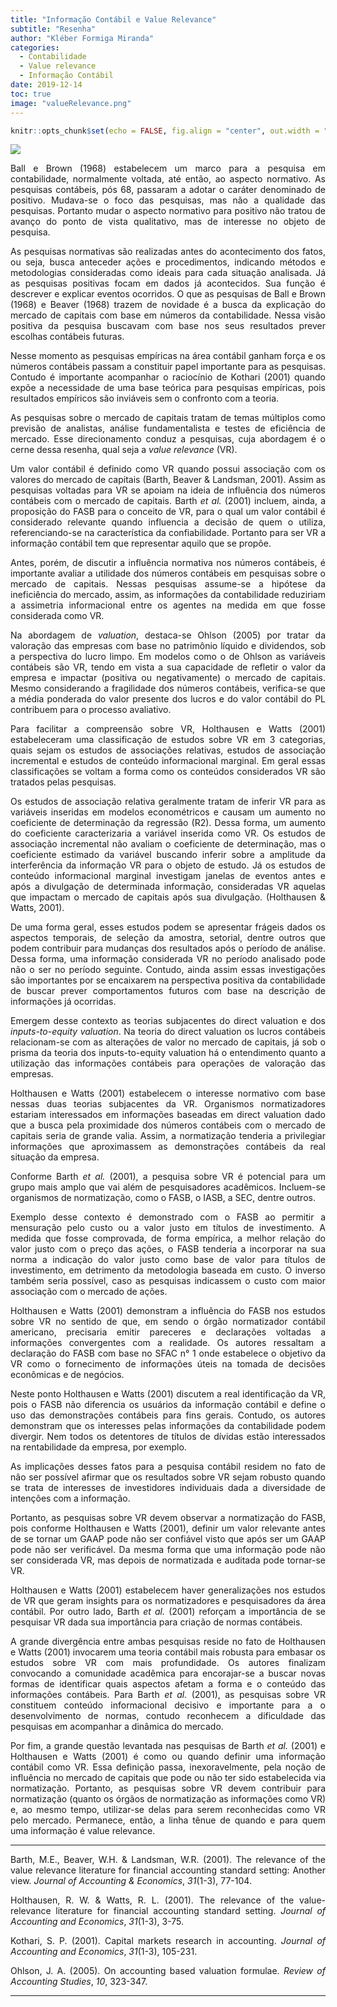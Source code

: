```yaml
---
title: "Informação Contábil e Value Relevance"
subtitle: "Resenha"
author: "Kléber Formiga Miranda"
categories:
  - Contabilidade
  - Value relevance
  - Informação Contábil
date: 2019-12-14
toc: true
image: "valueRelevance.png"
---
```


```r
knitr::opts_chunk$set(echo = FALSE, fig.align = "center", out.width = "100%")
```

<style> body {text-align: justify} </style>

![](valueRelevance.png)

Ball e Brown (1968) estabelecem um marco para a pesquisa em contabilidade, 
normalmente voltada, até então, ao aspecto normativo. As pesquisas contábeis, 
pós 68, passaram a adotar o caráter denominado de positivo. Mudava-se o foco das
pesquisas, mas não a qualidade das pesquisas. Portanto mudar o aspecto normativo 
para positivo não tratou de avanço do ponto de vista qualitativo, mas de 
interesse no objeto de pesquisa.

As pesquisas normativas são realizadas antes do acontecimento dos fatos, ou 
seja, busca anteceder ações e procedimentos, indicando métodos e metodologias 
consideradas como ideais para cada situação analisada. Já as pesquisas positivas
focam em dados já acontecidos. Sua função é descrever e explicar eventos 
ocorridos. O que as pesquisas de Ball e Brown (1968) e Beaver (1968) trazem de 
novidade é a busca da explicação do mercado de capitais com base em números da 
contabilidade. Nessa visão positiva da pesquisa buscavam com base nos seus
resultados prever escolhas contábeis futuras.

Nesse momento as pesquisas empíricas na área contábil ganham força e os números 
contábeis passam a constituir papel importante para as pesquisas. Contudo é 
importante acompanhar o raciocínio de Kothari (2001) quando expõe a necessidade 
de uma base teórica para pesquisas empíricas, pois resultados empíricos são 
inviáveis sem o confronto com a teoria.

As pesquisas sobre o mercado de capitais tratam de temas múltiplos como previsão
de analistas, análise fundamentalista e testes de eficiência de mercado. Esse 
direcionamento conduz a pesquisas, cuja abordagem é o cerne dessa resenha, qual 
seja a *value relevance* (VR).

Um valor contábil é definido como VR quando possui associação com os valores do 
mercado de capitais (Barth, Beaver  & Landsman, 2001). Assim as pesquisas 
voltadas para VR se apoiam na ideia de influência dos números contábeis com o
mercado de capitais. Barth *et al.* (2001) incluem, ainda, a 
proposição do FASB para o conceito de VR, para o qual um valor contábil é 
considerado relevante quando influencia a decisão de quem o utiliza, 
referenciando-se na característica da confiabilidade. Portanto para ser VR a 
informação contábil tem que representar aquilo que se propõe.

Antes, porém, de discutir a influência normativa nos números contábeis, é 
importante avaliar a utilidade dos números contábeis em pesquisas sobre o 
mercado de capitais. Nessas pesquisas assume-se a hipótese da ineficiência do 
mercado, assim, as informações da contabilidade reduziriam a assimetria 
informacional entre os agentes na medida em que fosse considerada como VR.

Na abordagem de *valuation*, destaca-se Ohlson (2005) por tratar da valoração 
das empresas com base no patrimônio líquido e dividendos, sob a perspectiva do 
lucro limpo. Em modelos como o de Ohlson as variáveis contábeis são VR, tendo 
em vista a sua capacidade de refletir o valor da empresa e impactar (positiva 
ou negativamente) o mercado de capitais. Mesmo considerando a fragilidade dos 
números contábeis, verifica-se que a média ponderada do valor presente dos 
lucros e do valor contábil do PL contribuem para o processo avaliativo.

Para facilitar a compreensão sobre VR, Holthausen e Watts (2001) estabeleceram 
uma classificação de estudos sobre VR em 3 categorias, quais sejam os estudos de 
associações relativas, estudos de associação incremental e estudos de conteúdo 
informacional marginal. Em geral essas classificações se voltam a forma como os
conteúdos considerados VR são tratados pelas pesquisas.

Os estudos de associação relativa geralmente tratam de inferir VR para as 
variáveis inseridas em modelos econométricos e causam um aumento no coeficiente 
de determinação da regressão (R2). Dessa forma, um aumento do coeficiente 
caracterizaria a variável inserida como VR. Os estudos de associação incremental 
não avaliam o coeficiente de determinação, mas o coeficiente estimado da 
variável buscando inferir sobre a amplitude da interferência da informação VR 
para o objeto de estudo. Já os estudos de conteúdo informacional marginal 
investigam janelas de eventos antes e após a divulgação de determinada 
informação, consideradas VR aquelas que impactam o mercado de capitais após sua 
divulgação. (Holthausen & Watts, 2001).

De uma forma geral, esses estudos podem se apresentar frágeis dados os aspectos 
temporais, de seleção da amostra, setorial, dentre outros que podem contribuir 
para mudanças dos resultados após o período de análise. Dessa forma, uma 
informação considerada VR no período analisado pode não o ser no período 
seguinte. Contudo, ainda assim essas investigações são importantes por se 
encaixarem na perspectiva positiva da contabilidade de buscar prever 
comportamentos futuros com base na descrição de informações já ocorridas.

Emergem desse contexto as teorias subjacentes do direct valuation e dos 
*inputs-to-equity valuation*. Na teoria do direct valuation os lucros contábeis 
relacionam-se com as alterações de valor no mercado de capitais, já sob o prisma 
da teoria dos inputs-to-equity valuation há o entendimento quanto a utilização 
das informações contábeis para operações de valoração das empresas.

Holthausen e Watts (2001) estabelecem o interesse normativo com base nessas duas 
teorias subjacentes da VR. Organismos normatizadores estariam interessados em 
informações baseadas em direct valuation dado que a busca pela proximidade dos 
números contábeis com o mercado de capitais seria de grande valia. Assim, a 
normatização tenderia a privilegiar informações que aproximassem as 
demonstrações contábeis da real situação da empresa.

Conforme Barth *et al.* (2001), a pesquisa sobre VR é potencial para 
um grupo mais amplo que vai além de pesquisadores acadêmicos. Incluem-se 
organismos de normatização, como o FASB, o IASB, a SEC, dentre outros. 

Exemplo desse contexto é demonstrado com o FASB ao permitir a mensuração pelo 
custo ou a valor justo em títulos de investimento. A medida que fosse 
comprovada, de forma empírica, a melhor relação do valor justo com o preço das 
ações, o FASB tenderia a incorporar na sua norma a indicação do valor justo como
base de valor para títulos de investimento, em detrimento da metodologia baseada 
em custo. O inverso também seria possível, caso as pesquisas indicassem o custo 
com maior associação com o mercado de ações.

Holthausen e Watts (2001) demonstram a influência do FASB nos estudos sobre VR 
no sentido de que, em sendo o órgão normatizador contábil americano, precisaria 
emitir pareceres e declarações voltadas a informações convergentes com a 
realidade. Os autores ressaltam a declaração do FASB com base no SFAC n° 1 onde
estabelece o objetivo da VR como o fornecimento de informações úteis na tomada 
de decisões econômicas e de negócios.

Neste ponto Holthausen e Watts (2001) discutem a real identificação da VR, pois 
o FASB não diferencia os usuários da informação contábil e define o uso das 
demonstrações contábeis para fins gerais. Contudo, os autores demonstram que os 
interesses pelas informações da contabilidade podem divergir. Nem todos os 
detentores de títulos de dívidas estão interessados na rentabilidade da empresa,
por exemplo.

As implicações desses fatos para a pesquisa contábil residem no fato de não ser 
possível afirmar que os resultados sobre VR sejam robusto quando se trata de 
interesses de investidores individuais dada a diversidade de intenções com a 
informação.

Portanto, as pesquisas sobre VR devem observar a normatização do FASB, pois 
conforme Holthausen e Watts (2001), definir um valor relevante antes de se 
tornar um GAAP pode não ser confiável visto que após ser um GAAP pode não ser 
verificável. Da mesma forma que uma informação pode não ser considerada VR, mas 
depois de normatizada e auditada pode tornar-se VR.

Holthausen e Watts (2001) estabelecem haver generalizações nos estudos de VR que 
geram insights para os normatizadores e pesquisadores da área contábil. Por 
outro lado, Barth *et al.* (2001) reforçam a importância de se 
pesquisar VR dada sua importância para criação de normas contábeis.

A grande divergência entre ambas pesquisas reside no fato de Holthausen e Watts 
(2001) invocarem uma teoria contábil mais robusta para embasar os estudos sobre 
VR com mais profundidade. Os autores finalizam convocando a comunidade acadêmica 
para encorajar-se a buscar novas formas de identificar quais aspectos afetam a 
forma e o conteúdo das informações contábeis. Para Barth *et al.* 
(2001), as pesquisas sobre VR constituem conteúdo informacional decisivo e 
importante para a o desenvolvimento de normas, contudo reconhecem a dificuldade 
das pesquisas em acompanhar a dinâmica do mercado.

Por fim, a grande questão levantada nas pesquisas de Barth *et al.* 
(2001) e Holthausen e Watts (2001) é como ou quando definir uma informação 
contábil como VR. Essa definição passa, inexoravelmente, pela noção de 
influência no mercado de capitais que pode ou não ter sido estabelecida via 
normatização. Portanto, as pesquisas sobre VR devem contribuir para normatização
(quanto os órgãos de normatização as informações como VR) e, ao mesmo tempo, 
utilizar-se delas para serem reconhecidas como VR pelo mercado. Permanece, 
então, a linha tênue de quando e para quem uma informação é value relevance.

---

Barth, M.E., Beaver, W.H. & Landsman, W.R. (2001). The relevance of the value 
relevance literature for financial accounting standard setting: Another view. 
*Journal of Accounting & Economics*, *31*(1-3), 77-104. 

Holthausen, R. W. & Watts, R. L. (2001). The relevance of the
value-relevance literature for financial accounting standard setting.
*Journal of Accounting and Economics*, *31*(1-3), 3-75.

Kothari, S. P. (2001). Capital markets research in accounting.
*Journal of Accounting and Economics*, *31*(1-3), 105-231.

Ohlson, J. A. (2005). On accounting based valuation formulae.
*Review of Accounting Studies*, *10*, 323-347.

---
